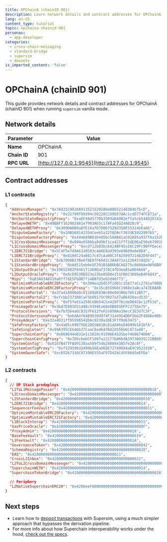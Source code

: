 ```yaml
---
title: OPChainA (chainID 901)
description: Learn network details and contract addresses for OPChainA (chainID 901).
lang: en-US
content_type: tutorial
topic: opchaina-chainid-901
personas:
  - app-developer
categories:
  - cross-chain-messaging
  - standard-bridge
  - supersim
  - devnets
is_imported_content: 'false'
---
```



# OPChainA (chainID 901)

This guide provides network details and contract addresses for OPChainA (chainID 901) when running `supersim` vanilla mode.

## Network details

| **Parameter** | **Value**                                      |
| ------------- | ---------------------------------------------- |
| **Name**      | OPChainA                                       |
| **Chain ID**  | 901                                            |
| **RPC URL**   | [http://127.0.0.1:9545](http://127.0.0.1:9545) |

## Contract addresses

### L1 contracts

```json
{
  "AddressManager": "0x78d21C9820A9135215202A9a8D6521483D4b75cD",
  "AnchorStateRegistry": "0x21799f09394c50220CCD95E7dAc1cdD774FC871a",
  "AnchorStateRegistryProxy": "0xa6F40d5770b3509aB40B2effa5cb544D29743ec7",
  "DelayedWETH": "0x49BBFf1629824A1e7993Ab5c17AFa45D24AB28c9",
  "DelayedWETHProxy": "0x309DA6B9a8fE16afD7D067528d358E55314bEa6b",
  "DisputeGameFactory": "0x20B168142354Cee65a32f6D8cf3033E592299765",
  "DisputeGameFactoryProxy": "0x444689B81D485bc58AB81aC02A95a937fAa152D7",
  "L1CrossDomainMessenger": "0x094e6508ba9d9bf1ce421fff3dE06aE56e67901b",
  "L1CrossDomainMessengerProxy": "0xcd712b03bc6424BF45cE6C29Fc90FFDece228F6E",
  "L1ERC721Bridge": "0x5C4F5e749A61a9503c4AAE8a9393e89609a0e804",
  "L1ERC721BridgeProxy": "0x018dC24a6617c47cAa00C3fA25097214B2D4F447",
  "L1StandardBridge": "0xb7900B27Be8f0E0fF65d1C3A4671e1220437dd2b",
  "L1StandardBridgeProxy": "0x8d515eb0e5F293B16B6bBCA8275c060bAe0056B0",
  "L2OutputOracle": "0x19652082F846171168Daf378C4fD3ee85a0D4A60",
  "L2OutputOracleProxy": "0x6cE0530E823e23be85D8e151FB023605eB4F6d43",
  "Mips": "0xB3A0348310a0ff78E5FbDB7f14BB7d3e02d40773",
  "OptimismMintableERC20Factory": "0x39Aea2Dd53f2d01c15877aCc2791af6BDD7aD567",
  "OptimismMintableERC20FactoryProxy": "0x15c855966C196Be3a8ca747E8A8Bf40928d4741f",
  "OptimismPortal": "0x37a418800d0c812A9dE83Bc80e993A6b76511B57",
  "OptimismPortal2": "0xfcbb237388CaF5b08175C9927a37aB6450acd535",
  "OptimismPortalProxy": "0xF5fe61a258CeBb54CCe428F76cdeD04Cbc12F53d",
  "PreimageOracle": "0x3bd7E801E51d48c5d94Ea68e8B801DFFC275De75",
  "ProtocolVersions": "0xfbfD64a6C0257F613feFCe050Aa30ecC3E3d7C3F",
  "ProtocolVersionsProxy": "0x6dA4f6489039d9f4F3144954DDF5bb2F4986e90b",
  "ProxyAdmin": "0xe32a4D31ffD5596542DAc8239a1DE3Fff9d63475",
  "SafeProxyFactory": "0x4a05c09875DE2DD5B81Bc01dd46eD4699b181bfA",
  "SafeSingleton": "0x99A395CE6d6b37CaaCBad64fB42d556b6CA73a48",
  "SuperchainConfig": "0x068E44eB31e111028c41598E4535be7468674D0A",
  "SuperchainConfigProxy": "0x7E6c6ebCF109fa23277b86bdA39738035C21BB86",
  "SystemConfig": "0x6167B477F8d9138aa509f54b2800443857e28c0f",
  "SystemConfigProxy": "0xf32919Ed2490b56EaD65E72749894aE4C9523320",
  "SystemOwnerSafe": "0xc052b7316C87390E555aF97D42bCd5FB6d5eEFDa"
}
```

### L2 contracts

```json
{
  // OP Stack predeploys
  "L2ToL1MessagePasser": "0x4200000000000000000000000000000000000016",
  "L2CrossDomainMessenger": "0x4200000000000000000000000000000000000007",
  "L2StandardBridge": "0x4200000000000000000000000000000000000010",
  "L2ERC721Bridge": "0x4200000000000000000000000000000000000014",
  "SequencerFeeVault": "0x4200000000000000000000000000000000000011",
  "OptimismMintableERC20Factory": "0x4200000000000000000000000000000000000012",
  "OptimismMintableERC721Factory": "0x4200000000000000000000000000000000000017",
  "L1BlockInterop": "0x4200000000000000000000000000000000000015",
  "GasPriceOracle": "0x420000000000000000000000000000000000000F",
  "ProxyAdmin": "0x4200000000000000000000000000000000000018",
  "BaseFeeVault": "0x4200000000000000000000000000000000000019",
  "L1FeeVault": "0x420000000000000000000000000000000000001A",
  "GovernanceToken": "0x4200000000000000000000000000000000000042",
  "SchemaRegistry": "0x4200000000000000000000000000000000000020",
  "EAS": "0x4200000000000000000000000000000000000021",
  "CrossL2Inbox": "0x4200000000000000000000000000000000000022",
  "L2ToL2CrossDomainMessenger": "0x4200000000000000000000000000000000000023",
  "SuperchainWETH": "0x4200000000000000000000000000000000000024",
  "SuperchainTokenBridge": "0x4200000000000000000000000000000000000028",

  // Periphery
  "L2NativeSuperchainERC20": "0x420beeF000000000000000000000000000000001"
}
```

## Next steps

*   Learn how to [deposit transactions](/app-developers/tutorials/supersim/deposit-transactions) with Supersim, using a much simpler approach that bypasses the derivation pipeline.
*   For more info about how Superchain interoperability works under the hood, [check out the specs](https://specs.optimism.io/interop/overview.html).

